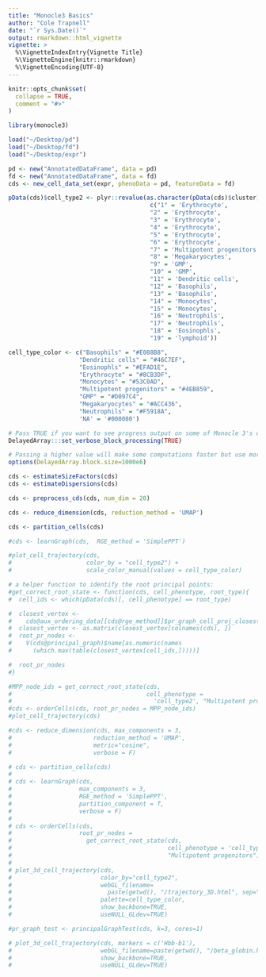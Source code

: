 ```yaml
---
title: "Monocle3 Basics"
author: "Cole Trapnell"
date: "`r Sys.Date()`"
output: rmarkdown::html_vignette
vignette: >
  %\VignetteIndexEntry{Vignette Title}
  %\VignetteEngine{knitr::rmarkdown}
  %\VignetteEncoding{UTF-8}
---
```


```r
knitr::opts_chunk$set(
  collapse = TRUE,
  comment = "#>"
)
```

```r
library(monocle3)
```

```r
load("~/Desktop/pd")
load("~/Desktop/fd")
load("~/Desktop/expr")

pd <- new("AnnotatedDataFrame", data = pd)
fd <- new("AnnotatedDataFrame", data = fd)
cds <- new_cell_data_set(expr, phenoData = pd, featureData = fd)
```


```r
pData(cds)$cell_type2 <- plyr::revalue(as.character(pData(cds)$cluster),
                                        c("1" = 'Erythrocyte',
                                        "2" = 'Erythrocyte',
                                        "3" = 'Erythrocyte',
                                        "4" = 'Erythrocyte',
                                        "5" = 'Erythrocyte',
                                        "6" = 'Erythrocyte',
                                        "7" = 'Multipotent progenitors',
                                        "8" = 'Megakaryocytes',
                                        "9" = 'GMP',
                                        "10" = 'GMP',
                                        "11" = 'Dendritic cells',
                                        "12" = 'Basophils',
                                        "13" = 'Basophils',
                                        "14" = 'Monocytes',
                                        "15" = 'Monocytes',
                                        "16" = 'Neutrophils',
                                        "17" = 'Neutrophils',
                                        "18" = 'Eosinophls',
                                        "19" = 'lymphoid'))

cell_type_color <- c("Basophils" = "#E088B8",
                    "Dendritic cells" = "#46C7EF",
                    "Eosinophls" = "#EFAD1E",
                    "Erythrocyte" = "#8CB3DF",
                    "Monocytes" = "#53C0AD",
                    "Multipotent progenitors" = "#4EB859",
                    "GMP" = "#D097C4",
                    "Megakaryocytes" = "#ACC436",
                    "Neutrophils" = "#F5918A",
                    'NA' = '#000080')
```

```r
# Pass TRUE if you want to see progress output on some of Monocle 3's operations
DelayedArray:::set_verbose_block_processing(TRUE)

# Passing a higher value will make some computations faster but use more memory. Adjust with caution!
options(DelayedArray.block.size=1000e6)

cds <- estimateSizeFactors(cds)
cds <- estimateDispersions(cds)
```

```r
cds <- preprocess_cds(cds, num_dim = 20)
```

```r
cds <- reduce_dimension(cds, reduction_method = 'UMAP')
```


```r
cds <- partition_cells(cds)
```

```r
#cds <- learnGraph(cds,  RGE_method = 'SimplePPT')
```

```r
#plot_cell_trajectory(cds,
#                     color_by = "cell_type2") +
#                     scale_color_manual(values = cell_type_color)
```


```r
# a helper function to identify the root principal points:
#get_correct_root_state <- function(cds, cell_phenotype, root_type){
#  cell_ids <- which(pData(cds)[, cell_phenotype] == root_type)

#  closest_vertex <-
#    cds@aux_ordering_data[[cds@rge_method]]$pr_graph_cell_proj_closest_vertex
#  closest_vertex <- as.matrix(closest_vertex[colnames(cds), ])
#  root_pr_nodes <-
#    V(cds@principal_graph)$name[as.numeric(names
#      (which.max(table(closest_vertex[cell_ids,]))))]

#  root_pr_nodes
#}
```

```r
#MPP_node_ids = get_correct_root_state(cds,
#                                      cell_phenotype =
#                                        'cell_type2', "Multipotent progenitors")
#cds <- orderCells(cds, root_pr_nodes = MPP_node_ids)
#plot_cell_trajectory(cds)
```


```r
#cds <- reduce_dimension(cds, max_components = 3,
#                       reduction_method = 'UMAP',
#                       metric="cosine",
#                       verbose = F)

# cds <- partition_cells(cds)
# 
# cds <- learnGraph(cds,
#                   max_components = 3,
#                   RGE_method = 'SimplePPT',
#                   partition_component = T,
#                   verbose = F)
# 
# cds <- orderCells(cds,
#                   root_pr_nodes =
#                     get_correct_root_state(cds,
#                                            cell_phenotype = 'cell_type2',
#                                            "Multipotent progenitors"))
# 
# plot_3d_cell_trajectory(cds,
#                         color_by="cell_type2",
#                         webGL_filename=
#                           paste(getwd(), "/trajectory_3D.html", sep=""),
#                         palette=cell_type_color,
#                         show_backbone=TRUE,
#                         useNULL_GLdev=TRUE)
```


```r
#pr_graph_test <- principalGraphTest(cds, k=3, cores=1)
```
```r
# plot_3d_cell_trajectory(cds, markers = c('Hbb-b1'),
#                         webGL_filename=paste(getwd(), "/beta_globin.html", sep=""),
#                         show_backbone=TRUE,
#                         useNULL_GLdev=TRUE)
```





